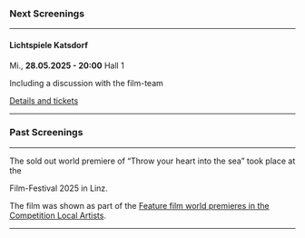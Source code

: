 ### Next Screenings

***

#### Lichtspiele Katsdorf

Mi., **28.05.2025 - 20:00** Hall 1

Including a discussion with the film-team

[Details and tickets](https://www.kino-katsdorf.at/ourmovies/wirf-dein-herz-ins-meer/)

***

### Past Screenings

***

The sold out world premiere of “Throw your heart into the sea” took place at the

<CrossingEuropeLink />

Film-Festival 2025 in Linz.

The film was shown as part of the
[Feature film world premieres in the Competition Local Artists](https://www.crossingeurope.at/en/news/feature_film_world_premieres_in_the_competition_local_artists).

<CrossingEuropeImage />

***
